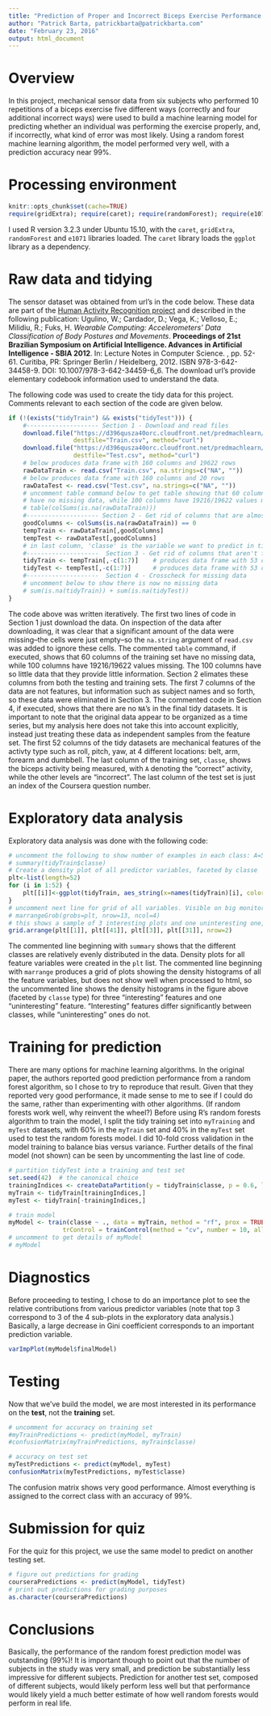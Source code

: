 ```yaml
---
title: "Prediction of Proper and Incorrect Biceps Exercise Performance by Random Forests"
author: "Patrick Barta, patrickbarta@patrickbarta.com"
date: "February 23, 2016"
output: html_document
---
```

# Overview
In this project, mechanical sensor data from six subjects who performed 10 repetitions of a biceps exercise five different ways (correctly and four additional incorrect ways) were used to build a machine learning model for predicting whether an individual was performing the exercise properly, and, if incorrectly, what  kind of error was most likely. Using a random forest machine learning algorithm, the model performed very well, with a prediction accuracy near 99%.

# Processing environment
```r
knitr::opts_chunk$set(cache=TRUE)
require(gridExtra); require(caret); require(randomForest); require(e1071)
```
I used R version 3.2.3 under Ubuntu 15.10, with the `caret`, `gridExtra`, `randomForest` and `e1071` libraries loaded. The `caret` library loads the `ggplot` library as a dependency.

# Raw data and tidying
The sensor dataset was obtained from url's in the code below. These data are part of the [Human Activity Recognition project](http://groupware.les.inf.puc-rio.br/har) and described in the following publication: 
Ugulino, W.; Cardador, D.; Vega, K.; Velloso, E.; Milidiu, R.; Fuks, H. *Wearable Computing: Accelerometers' Data Classification of Body Postures and Movements*. **Proceedings of 21st Brazilian Symposium on Artificial Intelligence. Advances in Artificial Intelligence - SBIA 2012**. In: Lecture Notes in Computer Science. , pp. 52-61. Curitiba, PR: Springer Berlin / Heidelberg, 2012. ISBN 978-3-642-34458-9. DOI: 10.1007/978-3-642-34459-6_6. The download url's provide elementary codebook information used to understand the data.

The following code was used to create the tidy data for this project. Comments relevant to each section of the code are given below.
```r
if (!(exists("tidyTrain") && exists("tidyTest"))) {
    #-------------------- Section 1 - Download and read files
    download.file("https://d396qusza40orc.cloudfront.net/predmachlearn/pml-training.csv",
                  destfile="Train.csv", method="curl")
    download.file("https://d396qusza40orc.cloudfront.net/predmachlearn/pml-testing.csv",
                  destfile="Test.csv", method="curl")
    # below produces data frame with 160 columns and 19622 rows
    rawDataTrain <- read.csv("Train.csv", na.strings=c("NA", "")) 
    # below produces data frame with 160 columns and 20 rows
    rawDataTest <- read.csv("Test.csv", na.strings=c("NA", ""))   
    # uncomment table command below to get table showing that 60 columns of training set 
    # have no missing data, while 100 columns have 19216/19622 values missing.
    # table(colSums(is.na(rawDataTrain)))
    #-------------------- Section 2 - Get rid of columns that are almost all missing data
    goodColumns <- colSums(is.na(rawDataTrain)) == 0
    tempTrain <- rawDataTrain[,goodColumns]
    tempTest <- rawDataTest[,goodColumns]
    # in last column, 'classe' is the variable we want to predict in tidyTrain
    #--------------------  Section 3 - Get rid of columns that aren't features or class value
    tidyTrain <- tempTrain[,-c(1:7)]    # produces data frame with 53 columns annd 19622 rows
    tidyTest <- tempTest[,-c(1:7)]      # produces data frame with 53 columns and 20 rows
    #--------------------  Section 4 - Crosscheck for missing data
    # uncomment below to show there is now no missing data
    # sum(is.na(tidyTrain)) + sum(is.na(tidyTest))
}
```
The code above was written iteratively. The first two lines of code in Section 1 just download the data. On inspection of the data after downloading, it was clear that a significant amount of the data were missing--the cells were just empty--so the `na.string` argument of `read.csv` was added to ignore these cells. The commented `table` command, if executed, shows that 60 columns of the training set have no missing data, while 100 columns have 19216/19622 values missing. The 100 columns have so little data that they provide little information. Section 2 elimates these columns from both the testing and training sets. The first 7 columns of the data are not features, but information such as subject names and so forth, so these data were eliminated in Section 3. The commented code in Section 4, if executed, shows that there are no `NA`'s in the final tidy datasets. It is important to note that the original data appear to be organized as a time series, but my analysis here does not take this into account explicitly, instead just treating these data as independent samples from the feature set. The first 52 columns of the tidy datasets are mechanical features of the activty type such as roll, pitch, yaw, at 4 different locations: belt, arm, forearm and dumbbell. The last column of the training set, `classe`, shows the biceps activity being measured, with `A` denoting the "correct" activity, while the other levels are "incorrect". The last column of the test set is just an index of the Coursera question number.

# Exploratory data analysis
Exploratory data analysis was done with the following code: 
```r
# uncomment the following to show number of examples in each class: A=5580, B=3797, C=3422, D=3216, E=3607
# summary(tidyTrain$classe)
# Create a density plot of all predictor variables, faceted by classe
plt<-list(length=52)
for (i in 1:52) {
    plt[[i]]<-ggplot(tidyTrain, aes_string(x=names(tidyTrain)[i], color='classe')) + geom_density()
}
# uncomment next line for grid of all variables. Visible on big monitor, a mess in html.
# marrangeGrob(grobs=plt, nrow=13, ncol=4)
# this shows a sample of 3 interesting plots and one uninteresting one, suitable for html
grid.arrange(plt[[1]], plt[[41]], plt[[3]], plt[[31]], nrow=2)
```

The commented line beginning with `summary` shows that the different classes are relatively evenly distributed in the data. Density plots for all feature variables were created in the `plt` list. The commented line beginning with `marrange` produces a grid of plots showing the density histograms of all the feature variables, but does not show well when processed to html, so the uncommented line shows the density histograms in the figure above (faceted by `classe` type) for three "interesting" features and one "uninteresting" feature. "Interesting" features differ significantly between classes, while "uninteresting" ones do not.

# Training for prediction
There are many options for machine learning algorithms. In the original paper, the authors reported good prediction performance from a random forest algorithm, so I chose to try to reproduce that result. Given that they reported very good performance, it made sense to me to see if I could do the same, rather than experimenting with other algorithms. (If random forests work well, why reinvent the wheel?) Before using R's random forests algorithm to train the model, I split the tidy training set into `myTraining` and `myTest` datasets, with 60% in the `myTrain` set and 40% in the `myTest` set used to test the random forests model. I did 10-fold cross validation in the model training to balance bias versus variance. Further details of the final model (not shown) can be seen by uncommenting the last line of code.
```r
# partition tidyTest into a training and test set
set.seed(42)  # the canonical choice
trainingIndices <- createDataPartition(y = tidyTrain$classe, p = 0.6, list = FALSE)
myTrain <- tidyTrain[trainingIndices,]
myTest <- tidyTrain[-trainingIndices,]

# train model
myModel <- train(classe ~ ., data = myTrain, method = "rf", prox = TRUE, 
               trControl = trainControl(method = "cv", number = 10, allowParallel = TRUE))
# uncomment to get details of myModel
# myModel
```
# Diagnostics
Before proceeding to testing, I chose to do an importance plot to see the relative contributions from various predictor variables (note that top 3 correspond to 3 of the 4 sub-plots in the exploratory data analysis.) Basically, a large decrease in Gini coefficient corresponds to an important prediction variable.
```r
varImpPlot(myModel$finalModel)
```

# Testing
Now that we've build the model, we are most interested in its performance on the **test**, not the **training** set.
```r
# uncomment for accuracy on training set
#myTrainPredictions <- predict(myModel, myTrain)
#confusionMatrix(myTrainPredictions, myTrain$classe)

# accuracy on test set
myTestPredictions <- predict(myModel, myTest)
confusionMatrix(myTestPredictions, myTest$classe)
```
The confusion matrix shows very good performance. Almost everything is assigned to the correct class with an accuracy of 99%.

# Submission for quiz
For the quiz for this project, we use the same model to predict on another testing set.
```r
# figure out predictions for grading
courseraPredictions <- predict(myModel, tidyTest)
# print out predictions for grading purposes
as.character(courseraPredictions)
```

# Conclusions

Basically, the performance of the random forest prediction model was outstanding (99%)! It is important though to point out that the number of subjects in the study was very small, and prediction be substantially less impressive for different subjects. Prediction for another test set, composed of different subjects, would likely perform less well but that performance would likely yield a much better estimate of how well random forests would perform in real life.


